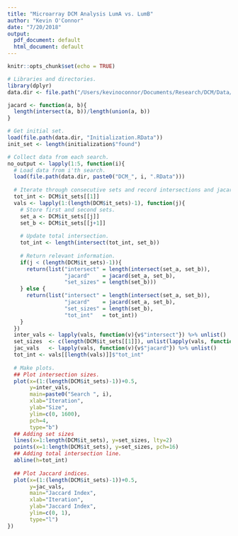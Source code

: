 ```yaml
---
title: "Microarray DCM Analysis LumA vs. LumB"
author: "Kevin O'Connor"
date: "7/20/2018"
output:
  pdf_document: default
  html_document: default
---
```


```r
knitr::opts_chunk$set(echo = TRUE)

# Libraries and directories.
library(dplyr)
data.dir <- file.path("/Users/kevinoconnor/Documents/Research/DCM/Data/7_20_18")
```

```r
jacard <- function(a, b){
  length(intersect(a, b))/length(union(a, b))
}

# Get initial set.
load(file.path(data.dir, "Initialization.RData"))
init_set <- length(initialization$"found")

# Collect data from each search.
no_output <- lapply(1:5, function(i){
  # Load data from i'th search.
  load(file.path(data.dir, paste0("DCM_", i, ".RData")))
  
  # Iterate through consecutive sets and record intersections and jacards.
  tot_int <- DCM$it_sets[[1]]
  vals <- lapply(1:(length(DCM$it_sets)-1), function(j){
    # Store first and second sets.
    set_a <- DCM$it_sets[[j]]
    set_b <- DCM$it_sets[[j+1]]
    
    # Update total intersection.
    tot_int <- length(intersect(tot_int, set_b))
    
    # Return relevant information.
    if(j < (length(DCM$it_sets)-1)){
      return(list("intersect" = length(intersect(set_a, set_b)),
                  "jacard"    = jacard(set_a, set_b),
                  "set_sizes" = length(set_b)))
    } else {
      return(list("intersect" = length(intersect(set_a, set_b)),
                  "jacard"    = jacard(set_a, set_b),
                  "set_sizes" = length(set_b),
                  "tot_int"   = tot_int))
    }
  })
  inter_vals <- lapply(vals, function(v){v$"intersect"}) %>% unlist()
  set_sizes  <- c(length(DCM$it_sets[[1]]), unlist(lapply(vals, function(v){v$"set_sizes"})))
  jac_vals   <- lapply(vals, function(v){v$"jacard"}) %>% unlist()
  tot_int <- vals[[length(vals)]]$"tot_int"
  
  # Make plots.
  ## Plot intersection sizes.
  plot(x=(1:(length(DCM$it_sets)-1))+0.5,
       y=inter_vals, 
       main=paste0("Search ", i),
       xlab="Iteration", 
       ylab="Size",
       ylim=c(0, 1600),
       pch=4,
       type="b")
  ## Adding set sizes
  lines(x=1:length(DCM$it_sets), y=set_sizes, lty=2)
  points(x=1:length(DCM$it_sets), y=set_sizes, pch=16)
  ## Adding total intersection line.
  abline(h=tot_int)
  
  ## Plot Jaccard indices.
  plot(x=(1:(length(DCM$it_sets)-1))+0.5, 
       y=jac_vals, 
       main="Jaccard Index",
       xlab="Iteration",
       ylab="Jaccard Index",
       ylim=c(0, 1),
       type="l")
})
```